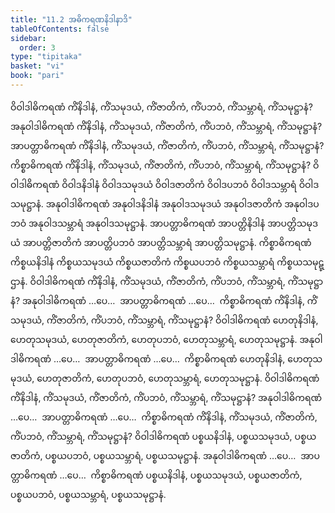 ```yaml
---
title: "11.2 အဓိကရဏနိဒါနာဒိ"
tableOfContents: false
sidebar:
  order: 3
type: "tipitaka"
basket: "vi"
book: "pari"
---
```



<DynamicBreadcrumb />

<Division number="342" book="pari">

<Paragraph number="1709" book="pari">
ဝိဝါဒါဓိကရဏံ ကိံနိဒါနံ, ကိံသမုဒယံ, ကိံဇာတိကံ, ကိံပဘဝံ, ကိံသမ္ဘာရံ, ကိံသမုဋ္ဌာနံ? အနုဝါဒါဓိကရဏံ ကိံနိဒါနံ, ကိံသမုဒယံ, ကိံဇာတိကံ, ကိံပဘဝံ, ကိံသမ္ဘာရံ, ကိံသမုဋ္ဌာနံ? အာပတ္တာဓိကရဏံ ကိံနိဒါနံ, ကိံသမုဒယံ, ကိံဇာတိကံ, ကိံပဘဝံ, ကိံသမ္ဘာရံ, ကိံသမုဋ္ဌာနံ? ကိစ္စာဓိကရဏံ ကိံနိဒါနံ, ကိံသမုဒယံ, ကိံဇာတိကံ, ကိံပဘဝံ, ကိံသမ္ဘာရံ, ကိံသမုဋ္ဌာနံ?
</Paragraph>

<Paragraph number="1710" book="pari">
ဝိဝါဒါဓိကရဏံ ဝိဝါဒနိဒါနံ ဝိဝါဒသမုဒယံ ဝိဝါဒဇာတိကံ ဝိဝါဒပဘဝံ ဝိဝါဒသမ္ဘာရံ ဝိဝါဒသမုဋ္ဌာနံ. အနုဝါဒါဓိကရဏံ အနုဝါဒနိဒါနံ အနုဝါဒသမုဒယံ အနုဝါဒဇာတိကံ အနုဝါဒပဘဝံ အနုဝါဒသမ္ဘာရံ အနုဝါဒသမုဋ္ဌာနံ. အာပတ္တာဓိကရဏံ အာပတ္တိနိဒါနံ အာပတ္တိသမုဒယံ အာပတ္တိဇာတိကံ အာပတ္တိပဘဝံ အာပတ္တိသမ္ဘာရံ အာပတ္တိသမုဋ္ဌာနံ. ကိစ္စာဓိကရဏံ ကိစ္စယနိဒါနံ ကိစ္စယသမုဒယံ ကိစ္စယဇာတိကံ ကိစ္စယပဘဝံ ကိစ္စယသမ္ဘာရံ ကိစ္စယသမုဋ္ဌာနံ.
</Paragraph>

<Paragraph number="1711" book="pari">
ဝိဝါဒါဓိကရဏံ ကိံနိဒါနံ, ကိံသမုဒယံ, ကိံဇာတိကံ, ကိံပဘဝံ, ကိံသမ္ဘာရံ, ကိံသမုဋ္ဌာနံ? အနုဝါဒါဓိကရဏံ …ပေ…  အာပတ္တာဓိကရဏံ …ပေ…  ကိစ္စာဓိကရဏံ ကိံနိဒါနံ, ကိံသမုဒယံ, ကိံဇာတိကံ, ကိံပဘဝံ, ကိံသမ္ဘာရံ, ကိံသမုဋ္ဌာနံ?
</Paragraph>

<Paragraph number="1712" book="pari">
ဝိဝါဒါဓိကရဏံ ဟေတုနိဒါနံ, ဟေတုသမုဒယံ, ဟေတုဇာတိကံ, ဟေတုပဘဝံ, ဟေတုသမ္ဘာရံ, ဟေတုသမုဋ္ဌာနံ. အနုဝါဒါဓိကရဏံ …ပေ…  အာပတ္တာဓိကရဏံ …ပေ…  ကိစ္စာဓိကရဏံ ဟေတုနိဒါနံ, ဟေတုသမုဒယံ, ဟေတုဇာတိကံ, ဟေတုပဘဝံ, ဟေတုသမ္ဘာရံ, ဟေတုသမုဋ္ဌာနံ.
</Paragraph>

<Paragraph number="1713" book="pari">
ဝိဝါဒါဓိကရဏံ ကိံနိဒါနံ, ကိံသမုဒယံ, ကိံဇာတိကံ, ကိံပဘဝံ, ကိံသမ္ဘာရံ, ကိံသမုဋ္ဌာနံ? အနုဝါဒါဓိကရဏံ …ပေ…  အာပတ္တာဓိကရဏံ …ပေ…  ကိစ္စာဓိကရဏံ ကိံနိဒါနံ, ကိံသမုဒယံ, ကိံဇာတိကံ, ကိံပဘဝံ, ကိံသမ္ဘာရံ, ကိံသမုဋ္ဌာနံ?
</Paragraph>

<Paragraph number="1714" book="pari">
ဝိဝါဒါဓိကရဏံ ပစ္စယနိဒါနံ, ပစ္စယသမုဒယံ, ပစ္စယဇာတိကံ, ပစ္စယပဘဝံ, ပစ္စယသမ္ဘာရံ, ပစ္စယသမုဋ္ဌာနံ. အနုဝါဒါဓိကရဏံ …ပေ…  အာပတ္တာဓိကရဏံ …ပေ…  ကိစ္စာဓိကရဏံ ပစ္စယနိဒါနံ, ပစ္စယသမုဒယံ, ပစ္စယဇာတိကံ, ပစ္စယပဘဝံ, ပစ္စယသမ္ဘာရံ, ပစ္စယသမုဋ္ဌာနံ.
</Paragraph>
</Division>